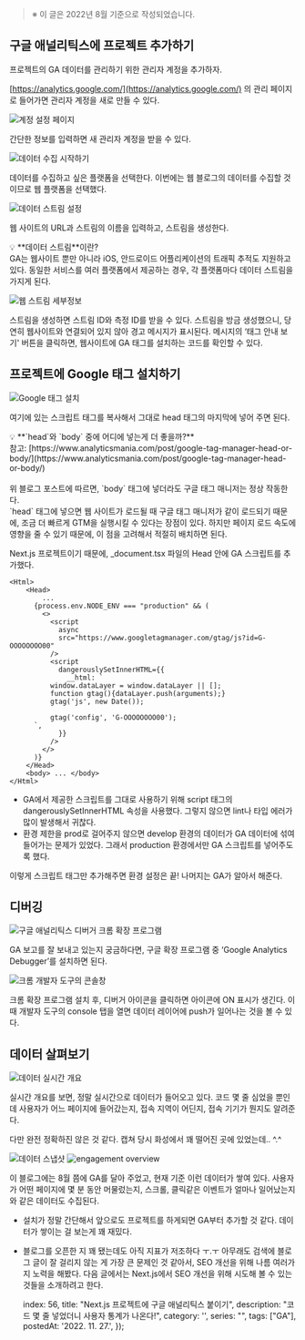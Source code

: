 
> ※ 이 글은 2022년 8월 기준으로 작성되었습니다.

## 구글 애널리틱스에 프로젝트 추가하기

프로젝트의 GA 데이터를 관리하기 위한 관리자 계정을 추가하자.

[https://analytics.google.com/](https://analytics.google.com/) 의 관리 페이지로 들어가면 관리자 계정을 새로 만들 수 있다.

![계정 설정 페이지](/image/56/1-config-account.png)

간단한 정보를 입력하면 새 관리자 계정을 받을 수 있다.

![데이터 수집 시작하기](/image/56/2-start-collecting-data.png)

데이터를 수집하고 싶은 플랫폼을 선택한다. 이번에는 웹 블로그의 데이터를 수집할 것이므로 웹 플랫폼을 선택했다.

![데이터 스트림 설정](/image/56/3-set-data-stream.png)

웹 사이트의 URL과 스트림의 이름을 입력하고, 스트림을 생성한다.

<Aside>
💡 **데이터 스트림**이란?<br/>
GA는 웹사이트 뿐만 아니라 iOS, 안드로이드 어플리케이션의 트래픽 추적도 지원하고 있다. 동일한 서비스를 여러 플랫폼에서 제공하는 경우, 각 플랫폼마다 데이터 스트림을 가지게 된다.
</Aside>

![웹 스트림 세부정보](/image/56/4-detail-stream.png)

스트림을 생성하면 스트림 ID와 측정 ID를 받을 수 있다. 스트림을 방금 생성했으니, 당연히 웹사이트와 연결되어 있지 않아 경고 메시지가 표시된다. 메시지의 ‘태그 안내 보기' 버튼을 클릭하면, 웹사이트에 GA 태그를 설치하는 코드를 확인할 수 있다.

## 프로젝트에 Google 태그 설치하기

![Google 태그 설치](/image/56/5-install-ga-tag.png)

여기에 있는 스크립트 태그를 복사해서 그대로 head 태그의 마지막에 넣어 주면 된다.

<Aside>
💡 **`head`와 `body` 중에 어디에 넣는게 더 좋을까?** <br/>
참고: [https://www.analyticsmania.com/post/google-tag-manager-head-or-body/](https://www.analyticsmania.com/post/google-tag-manager-head-or-body/)<br/>
    <br/>
위 블로그 포스트에 따르면,  `body` 태그에 넣더라도 구글 태그 매니저는 정상 작동한다.<br/>
`head` 태그에 넣으면 웹 사이트가 로드될 때 구글 태그 매니저가 같이 로드되기 때문에, 조금 더 빠르게 GTM을 실행시킬 수 있다는 장점이 있다. 하지만 페이지 로드 속도에 영향을 줄 수 있기 때문에, 이 점을 고려해서 적절히 배치하면 된다.
</Aside>

Next.js 프로젝트이기 때문에, _document.tsx 파일의 Head 안에 GA 스크립트를 추가했다.
```tsx
<Html>
    <Head>
        ...
      {process.env.NODE_ENV === "production" && (
        <>
          <script
            async
            src="https://www.googletagmanager.com/gtag/js?id=G-OOOOOOOO00"
          />
          <script
            dangerouslySetInnerHTML={{
              __html: `
          window.dataLayer = window.dataLayer || [];
          function gtag(){dataLayer.push(arguments);}
          gtag('js', new Date());

          gtag('config', 'G-OOOOOOOO00');
      `,
            }}
          />
        </>
      )}
    </Head>
    <body> ... </body>
</Html>
```

- GA에서 제공한 스크립트를 그대로 사용하기 위해 script 태그의 dangerouslySetInnerHTML 속성을 사용했다. 그렇지 않으면 lint나 타입 에러가 많이 발생해서 귀찮다.
- 환경 제한을 prod로 걸어주지 않으면 develop 환경의 데이터가 GA 데이터에 섞여 들어가는 문제가 있었다. 그래서 production 환경에서만 GA 스크립트를 넣어주도록 했다.

이렇게 스크립트 태그만 추가해주면 환경 설정은 끝! 나머지는 GA가 알아서 해준다.

## 디버깅

![구글 애널리틱스 디버거 크롬 확장 프로그램](/image/56/6-ga-debugger-extension.png)

GA 보고를 잘 보내고 있는지 궁금하다면, 구글 확장 프로그램 중 ‘Google Analytics Debugger’를 설치하면 된다.

![크롬 개발자 도구의 콘솔창](/image/56/7-ga-debugger-console.png)

크롬 확장 프로그램 설치 후, 디버거 아이콘을 클릭하면 아이콘에 ON 표시가 생긴다. 이때 개발자 도구의 console 탭을 열면 데이터 레이어에 push가 일어나는 것을 볼 수 있다.

## 데이터 살펴보기

![데이터 실시간 개요](/image/56/9-realtime-overview.png)

실시간 개요를 보면, 정말 실시간으로 데이터가 들어오고 있다. 코드 몇 줄 심었을 뿐인데 사용자가 어느 페이지에 들어갔는지, 접속 지역이 어딘지, 접속 기기가 뭔지도 알려준다.

다만 완전 정확하진 않은 것 같다. 캡쳐 당시 화성에서 꽤 떨어진 곳에 있었는데.. ^.^

![데이터 스냅샷](/image/56/8-report-snapshot.png)
![engagement overview](/image/56/10-engagement-overview.png)

이 블로그에는 8월 쯤에 GA를 달아 주었고, 현재 기준 이런 데이터가 쌓여 있다. 사용자가 어떤 페이지에 몇 분 동안 머물렀는지, 스크롤, 클릭같은 이벤트가 얼마나 일어났는지와 같은 데이터도 수집된다.

<WavyLine size={8} />

- 설치가 정말 간단해서 앞으로도 프로젝트를 하게되면 GA부터 추가할 것 같다. 데이터가 쌓이는 걸 보는게 꽤 재밌다.
- 블로그를 오픈한 지 꽤 됐는데도 아직 지표가 저조하다 ㅜ.ㅜ 아무래도 검색에 블로그 글이 잘 걸리지 않는 게 가장 큰 문제인 것 같아서, SEO 개선을 위해 나름 여러가지 노력을 해봤다. 다음 글에서는 Next.js에서 SEO 개선을 위해 시도해 볼 수 있는 것들을 소개하려고 한다.

    index: 56,
    title: "Next.js 프로젝트에 구글 애널리틱스 붙이기",
    description: "코드 몇 줄 넣었더니 사용자 통계가 나온다!",
    category: '',
    series: "",
    tags: ["GA"],
    postedAt: '2022. 11. 27.',
});
